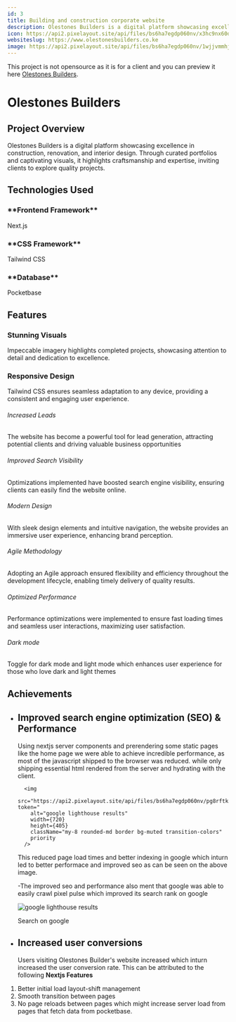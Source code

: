 ```yaml
---
id: 3
title: Building and construction corporate website
description: Olestones Builders is a digital platform showcasing excellence in construction, renovation, and interior design. Through curated portfolios and captivating visuals, it highlights craftsmanship and expertise, inviting clients to explore quality projects.
icon: https://api2.pixelayout.site/api/files/bs6ha7egdp060nv/x3hc9nx60dbfu4t/icon_JQ0FlGVG6U.png?token=
websiteslug: https://www.olestonesbuilders.co.ke
image: https://api2.pixelayout.site/api/files/bs6ha7egdp060nv/1wjjvmmhjzhzfcv/olestones_WuBCgpyLoV.webp?token=
---
```


<div>

This project is not opensource as it is for a client and you can preview it here [Olestones Builders](https://www.olestonesbuilders.co.ke).

</div>

# Olestones Builders

## Project Overview

Olestones Builders is a digital platform showcasing excellence in construction, renovation, and interior design. Through curated portfolios and captivating visuals, it highlights craftsmanship and expertise, inviting clients to explore quality projects.

## Technologies Used

<div className="grid lg:grid-cols-2">
<div className="rounded-lg flex flex-row items-center justify-start gap-x-6 mt-10">
  <Nextjs className="text-green-600 size-16" /> 
  
  <div className="flex flex-col">
  <h3>**Frontend Framework**</h3>
  <p>Next.js</p>
  </div>
</div>
<div className="rounded-lg flex flex-row items-center justify-start gap-x-6 mt-10">
  <TailwindCSS className="text-green-600 size-16" /> 
  
  <div className="flex flex-col">
  <h3>**CSS Framework**</h3>
  <p>Tailwind CSS</p>
 
  </div>
</div>
<div className="rounded-lg flex flex-row items-center justify-start gap-x-6 mt-10">
  <Pocketbase className="text-green-600 size-16" /> 
  
  <div className="flex flex-col">
  <h3>**Database**</h3>
  <p>Pocketbase</p>
  </div>
</div>

</div>

## Features

<div className="grid lg:grid-cols-2 gap-4 py-6">
<div class="rounded-lg bg-green-600 p-6 text-white">
  <h3 class="mb-4 text-xl font-semibold flex items-center gap-x-2">
  <Check className="font-bold" size={20} /><span>Stunning Visuals</span>
  </h3>
  <p class="text-primary text-gray-300">
    Impeccable imagery highlights completed projects, showcasing attention to detail and dedication to excellence.
  </p>
</div>

<div class="rounded-lg bg-green-600 text-white p-6">
<h3 class="mb-4 text-xl font-semibold flex items-center gap-x-2">
  <Check className="font-bold" size={20} /><span>Responsive Design</span>
  </h3>
 
  <p class="text-primary text-gray-300">
    Tailwind CSS ensures seamless adaptation to any device, providing a consistent and engaging user experience.
  </p>
</div>
</div>

<div className="mx-auto px-4 py-16 sm:max-w-xl md:max-w-full md:px-24 lg:max-w-screen-xl lg:px-8 lg:py-20">
  <div className="row-gap-8 sm:row-gap-0 grid sm:grid-cols-2 lg:grid-cols-3">
    <div className="border-b p-8 sm:border-r">
      <div className="max-w-md text-center">
        <div className="mx-auto mb-4 flex h-16 w-16 items-center justify-center rounded-full sm:h-16 sm:w-16">
          <Check />
        </div>
        <h6 className="mb-2 font-semibold leading-5">Increased Leads</h6>
        <p className="mb-3 text-sm">
          The website has become a powerful tool for lead generation, attracting
          potential clients and driving valuable business opportunities
        </p>
      </div>
    </div>
    <div className="border-b p-8 lg:border-r">
      <div className="max-w-md text-center">
        <div className="mx-auto mb-4 flex h-16 w-16 items-center justify-center rounded-full sm:h-16 sm:w-16">
          <Check />
        </div>
        <h6 className="mb-2 font-semibold leading-5">
          Improved Search Visibility
        </h6>
        <p className="mb-3 text-sm">
          Optimizations implemented have boosted search engine visibility,
          ensuring clients can easily find the website online.
        </p>
      </div>
    </div>
    <div className="border-b p-8 sm:border-r lg:border-r-0">
      <div className="max-w-md text-center">
        <div className="mx-auto mb-4 flex h-16 w-16 items-center justify-center rounded-full sm:h-16 sm:w-16">
          <Check />
        </div>
        <h6 className="mb-2 font-semibold leading-5">Modern Design</h6>
        <p className="mb-3 text-sm">
          With sleek design elements and intuitive navigation, the website
          provides an immersive user experience, enhancing brand perception.
        </p>
      </div>
    </div>
    <div className="border-b p-8 lg:border-b-0 lg:border-r">
      <div className="max-w-md text-center">
        <div className="mx-auto mb-4 flex h-16 w-16 items-center justify-center rounded-full sm:h-16 sm:w-16">
          <Check />
        </div>
        <h6 className="mb-2 font-semibold leading-5">Agile Methodology</h6>
        <p className="mb-3 text-sm ">
          Adopting an Agile approach ensured flexibility and efficiency
          throughout the development lifecycle, enabling timely delivery of
          quality results.
        </p>
      </div>
    </div>
    <div className="border-b p-8 sm:border-b-0 sm:border-r">
      <div className="max-w-md text-center">
        <div className="mx-auto mb-4 flex h-16 w-16 items-center justify-center rounded-full sm:h-16 sm:w-16">
          <Check />
        </div>
        <h6 className="mb-2 font-semibold leading-5">Optimized Performance</h6>
        <p className="mb-3 text-sm ">
          Performance optimizations were implemented to ensure fast loading
          times and seamless user interactions, maximizing user satisfaction.
        </p>
      </div>
    </div>
    <div className="p-8">
      <div className="max-w-md text-center">
        <div className="mx-auto mb-4 flex h-16 w-16 items-center justify-center rounded-full sm:h-16 sm:w-16">
          <Check />
        </div>
        <h6 className="mb-2 font-semibold leading-5">Dark mode</h6>
        <p className="mb-3 text-sm">
          Toggle for dark mode and light mode which enhances user experience for
          those who love dark and light themes
        </p>
      </div>
    </div>
  </div>
</div>

## Achievements

- ## Improved search engine optimization (SEO) & Performance

  Using nextjs server components and prerendering some static pages like the home page we were able
  to achieve incredible performance, as most of the javascript shipped to the browser was reduced.
  while only shipping essential html rendered from the server and hydrating with the client.

        <img
          src="https://api2.pixelayout.site/api/files/bs6ha7egdp060nv/pg8rftk4qfdc8gc/olestoneseo_RRO2tqtBjP.webp?token="
          alt="google lighthouse results"
          width={720}
          height={405}
          className="my-8 rounded-md border bg-muted transition-colors"
          priority
        />

  This reduced page load times and better indexing in google which inturn led to better performace
  and improved seo as can be seen on the above image.

  -The improved seo and performance also ment that google was able to easily crawl pixel pulse which improved its search rank on google

   <img
          src="https://api2.pixelayout.site/api/files/bs6ha7egdp060nv/nzh8o4n0pjauiey/olestonessearchgoogle_Yi7vHTSm3h.webp?token="
          alt="google lighthouse results"
          width={720}
          height={405}
          className="my-8 rounded-md border bg-muted transition-colors"
          priority
        />


  <div className="flex items-start py-10 text-white">
    <Link
      className="flex items-center justify-start gap-x-4 rounded-full bg-green-600 px-4 py-1 no-underline"
      href="https://www.google.com/search?q=olestones+builders&sca_esv=0f432c479ba1e607&sxsrf=ADLYWIL86AtTnlNcNSNfpcHY-TySCG3Zvw%3A1716390036022&source=hp&ei=kwhOZqKgO938i-gPzPStuAo&iflsig=AL9hbdgAAAAAZk4WpLqZ8qqE1C8RhWGnsmw--Mao46zz&ved=0ahUKEwjitY-Tw6GGAxVd_gIHHUx6C6cQ4dUDCBU&uact=5&oq=olestones+builders&gs_lp=Egdnd3Mtd2l6IhJvbGVzdG9uZXMgYnVpbGRlcnMyBBAjGCcyBBAjGCcyBBAjGCcyBxAAGIAEGA0yBhAAGBYYHjIGEAAYFhgeMgYQABgWGB4yBhAAGBYYHjIMEC4Y0QMYFhjHARgeMgYQABgWGB5IryFQ7AVY0yBwAXgAkAEAmAHZBaAB0CiqAQc0LTkuMS4xuAEDyAEA-AEBmAIMoAKGKagCCsICBxAjGCcY6gLCAgoQIxiABBgnGIoFwgIREAAYgAQYkQIYsQMYgwEYigXCAgsQABiABBiRAhiKBcICCxAAGIAEGLEDGIMBwgIIEAAYgAQYsQPCAg4QABiABBixAxiDARiKBcICBBAAGAPCAhEQLhiABBiRAhjHARiKBRivAcICCxAuGIAEGLEDGIMBwgIREC4YgAQYsQMY0QMYgwEYxwHCAggQLhiABBixA8ICBRAAGIAEwgINEC4YgAQY0QMYxwEYDcICCBAAGIAEGKIEmAMGkgcIMS40LTEwLjGgB79s&sclient=gws-wiz"
    >
      <Search />
      <span>Search on google</span>
    </Link>
  </div>

- ## Increased user conversions
  Users visiting Olestones Builder's website increased which inturn increased the user conversion rate. 
  This can be attributed to the following **Nextjs Features**

1.  Better initial load layout-shift management
2.  Smooth transition between pages
3.  No page reloads between pages which might increase server load from pages that fetch data from pocketbase.

